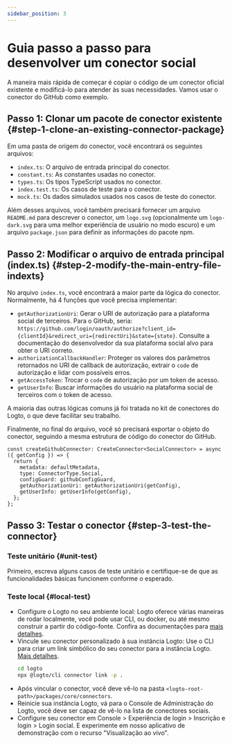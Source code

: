 ```yaml
---
sidebar_position: 3
---
```


# Guia passo a passo para desenvolver um conector social

A maneira mais rápida de começar é copiar o código de um conector oficial existente e modificá-lo para atender às suas necessidades. Vamos usar o conector do GitHub como exemplo.

## Passo 1: Clonar um pacote de conector existente \{#step-1-clone-an-existing-connector-package}

Em uma pasta de origem do conector, você encontrará os seguintes arquivos:

- `index.ts`: O arquivo de entrada principal do conector.
- `constant.ts`: As constantes usadas no conector.
- `types.ts`: Os tipos TypeScript usados no conector.
- `index.test.ts`: Os casos de teste para o conector.
- `mock.ts`: Os dados simulados usados nos casos de teste do conector.

Além desses arquivos, você também precisará fornecer um arquivo `README.md` para descrever o conector, um `logo.svg` (opcionalmente um `logo-dark.svg` para uma melhor experiência de usuário no modo escuro) e um arquivo `package.json` para definir as informações do pacote npm.

## Passo 2: Modificar o arquivo de entrada principal (index.ts) \{#step-2-modify-the-main-entry-file-indexts}

No arquivo `index.ts`, você encontrará a maior parte da lógica do conector. Normalmente, há 4 funções que você precisa implementar:

- `getAuthorizationUri`: Gerar o URI de autorização para a plataforma social de terceiros. Para o GitHub, seria: `https://github.com/login/oauth/authorize?client_id={clientId}&redirect_uri={redirectUri}&state={state}`. Consulte a documentação do desenvolvedor da sua plataforma social alvo para obter o URI correto.
- `authorizationCallbackHandler`: Proteger os valores dos parâmetros retornados no URI de callback de autorização, extrair o `code` de autorização e lidar com possíveis erros.
- `getAccessToken`: Trocar o `code` de autorização por um token de acesso.
- `getUserInfo`: Buscar informações do usuário na plataforma social de terceiros com o token de acesso.

A maioria das outras lógicas comuns já foi tratada no kit de conectores do Logto, o que deve facilitar seu trabalho.

Finalmente, no final do arquivo, você só precisará exportar o objeto do conector, seguindo a mesma estrutura de código do conector do GitHub.

```tsx
const createGithubConnector: CreateConnector<SocialConnector> = async ({ getConfig }) => {
  return {
    metadata: defaultMetadata,
    type: ConnectorType.Social,
    configGuard: githubConfigGuard,
    getAuthorizationUri: getAuthorizationUri(getConfig),
    getUserInfo: getUserInfo(getConfig),
  };
};
```

## Passo 3: Testar o conector \{#step-3-test-the-connector}

### Teste unitário \{#unit-test}

Primeiro, escreva alguns casos de teste unitário e certifique-se de que as funcionalidades básicas funcionem conforme o esperado.

### Teste local \{#local-test}

- Configure o Logto no seu ambiente local: Logto oferece várias maneiras de rodar localmente, você pode usar CLI, ou docker, ou até mesmo construir a partir do código-fonte. Confira as documentações para [mais detalhes](/logto-oss/using-cli/install-logto/).
- Vincule seu conector personalizado à sua instância Logto: Use o CLI para criar um link simbólico do seu conector para a instância Logto. [Mais detalhes](/logto-oss/using-cli/manage-connectors/#link-local-connectors).
  ```bash
  cd logto
  npx @logto/cli connector link -p .
  ```
- Após vincular o conector, você deve vê-lo na pasta `<logto-root-path>/packages/core/connectors`.
- Reinicie sua instância Logto, vá para o Console de Administração do Logto, você deve ser capaz de vê-lo na lista de conectores sociais.
- Configure seu conector em <CloudLink to="/sign-in-experience/sign-up-and-sign-in">Console > Experiência de login > Inscrição e login</CloudLink> > Login social. E experimente em nosso aplicativo de demonstração com o recurso "Visualização ao vivo".
